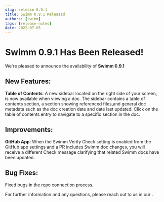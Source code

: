 ```yaml
---
slug: release-0.9.1
title: Swimm 0.9.1 Released
authors: [swimm] 
tags: [release-notes]
date: 2022-07-05
---
```


# Swimm 0.9.1 Has Been Released!

We're pleased to announce the availability of **Swimm 0.9.1**<SwimmMoji text="release"/>

<SwimmReleaseBlogPost version="0.9.1" />

<SwimmReleaseVideo version="0.9.1" />

## New Features:
**Table of Contents**: A new sidebar located on the right side of your screen, is now available when viewing a doc. The sidebar contains a table of contents section, a section showing referenced files,and general doc metadata such as the doc creation date and date last updated. Click on the table of contents entry to navigate to a specific section in the doc.

## Improvements:
**GitHub App**: When the Swimm Verify Check setting is enabled from the GitHub app settings and a PR includes Swimm doc changes, you will receive a different Check message clarifying that related Swimm docs have been updated.

## Bug Fixes:
Fixed bugs in the repo connection process.

For further information and any questions, please reach out to us in our <SwimmLink target="slack" />.

<SwimmReleaseTweet version="0.9.1" />
